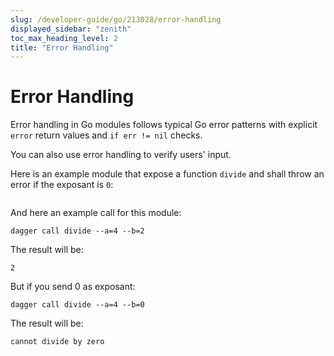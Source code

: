 ```yaml
---
slug: /developer-guide/go/213028/error-handling
displayed_sidebar: "zenith"
toc_max_heading_level: 2
title: "Error Handling"
---
```



# Error Handling

<PartialExperimentalDocs />

Error handling in Go modules follows typical Go error patterns with explicit
`error` return values and `if err != nil` checks.

You can also use error handling to verify users' input.

Here is an example module that expose a function `divide` and shall throw an error if the exposant is `0`:

```typescript file=./snippets/error-handling/main.go
```

And here an example call for this module:

```shell
dagger call divide --a=4 --b=2
```

The result will be:

```shell
2
```

But if you send 0 as exposant:

```shell
dagger call divide --a=4 --b=0
```

The result will be:

```
cannot divide by zero
```

